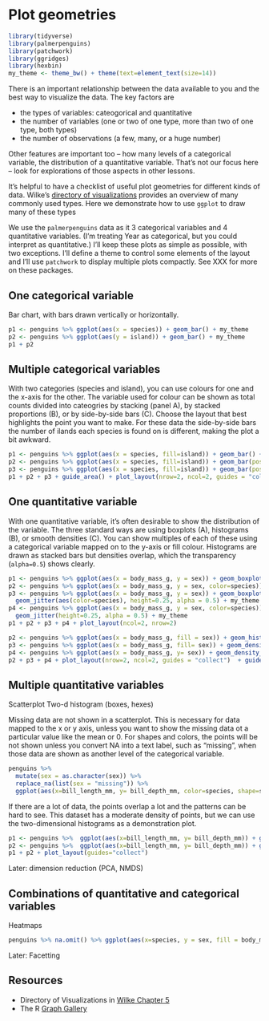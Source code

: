 # Plot geometries

```r
library(tidyverse)
library(palmerpenguins)
library(patchwork)
library(ggridges)
library(hexbin)
my_theme <- theme_bw() + theme(text=element_text(size=14))
```

There is an important relationship between the data available to you and the best way to visualize the data. The key factors are

* the types of variables: cateogorical and quantitative
* the number of variables (one or two of one type, more than two of one type, both types)
* the number of observations (a few, many, or a huge number)

Other features are important too -- how many levels of a categorical variable, the distribution of a quantitative variable. That's not our focus here -- look for explorations of those aspects in other lessons.

It's helpful to have a checklist of useful plot geometries for different kinds of data. Wilke's [directory of visualizations](https://clauswilke.com/dataviz/directory-of-visualizations.html) provides an overview of many commonly used types. Here we demonstrate how to use `ggplot` to draw many of these types

We use the `palmerpenguins` data as it 3 categorical variables and 4 quantitative variables. (I'm treating Year as categorical, but you could interpret as quantitative.) I'll keep these plots as simple as possible, with two exceptions. I'll define a theme to control some elements of the layout and I'll use `patchwork` to display multiple plots compactly. See XXX for more on these packages.


## One categorical variable

Bar chart, with bars drawn vertically or horizontally.

```r
p1 <- penguins %>% ggplot(aes(x = species)) + geom_bar() + my_theme
p2 <- penguins %>% ggplot(aes(y = island)) + geom_bar() + my_theme
p1 + p2
```


## Multiple categorical variables

With two categories (species and island), you can use colours for one and the x-axis for the other. The variable used for colour can be shown as total counts divided into cateogries by stacking (panel A), by stacked proportions (B), or by side-by-side bars (C). Choose the layout that best highlights the point you want to make. For these data the side-by-side bars the number of ilands each species is found on is different, making the plot a bit awkward.

```r
p1 <- penguins %>% ggplot(aes(x = species, fill=island)) + geom_bar() + my_theme
p2 <- penguins %>% ggplot(aes(x = species, fill=island)) + geom_bar(position="fill") + my_theme
p3 <- penguins %>% ggplot(aes(x = species, fill=island)) + geom_bar(position=position_dodge2(preserve="single")) + my_theme 
p1 + p2 + p3 + guide_area() + plot_layout(nrow=2, ncol=2, guides = "collect") + plot_annotation(tag_levels = "A")
```

## One quantitative variable

With one quantitative variable, it's often desirable to show the distribution of the variable. The three standard ways are using boxplots (A), histograms (B), or smooth densities (C). You can show multiples of each of these using a categorical variable mapped on to the y-axis or fill colour. Histograms are drawn as stacked bars but densities overlap, which the transparency (`alpha=0.5`) shows clearly.


```r
p1 <- penguins %>% ggplot(aes(x = body_mass_g, y = sex)) + geom_boxplot() + my_theme
p2 <- penguins %>% ggplot(aes(x = body_mass_g, y = sex, color=species)) + geom_boxplot() + my_theme
p3 <- penguins %>% ggplot(aes(x = body_mass_g, y = sex)) + geom_boxplot() + 
  geom_jitter(aes(color=species), height=0.25, alpha = 0.5) + my_theme
p4 <- penguins %>% ggplot(aes(x = body_mass_g, y = sex, color=species)) + geom_boxplot() + 
  geom_jitter(height=0.25, alpha = 0.5) + my_theme
p1 + p2 + p3 + p4 + plot_layout(ncol=2, nrow=2)
```

```r
p2 <- penguins %>% ggplot(aes(x = body_mass_g, fill = sex)) + geom_histogram(bins=20) + my_theme
p3 <- penguins %>% ggplot(aes(x = body_mass_g, fill= sex)) + geom_density(alpha=0.5) + my_theme
p4 <- penguins %>% ggplot(aes(x = body_mass_g, y= sex)) + geom_density_ridges(alpha=0.5) + my_theme
p2 + p3 + p4 + plot_layout(nrow=2, ncol=2, guides = "collect")  + guide_area() + plot_annotation(tag_levels = "A")
```





## Multiple quantitative variables

Scatterplot
Two-d histogram (boxes, hexes)

Missing data are not shown in a scatterplot. This is necessary for data mapped to the x or y axis, unless you want to show the missing data ot a particular value like the mean or 0. For shapes and colors, the points will be not shown unless you convert NA into a text label, such as "missing", when those data are shown as another level of the categorical variable.

```r
penguins %>%
  mutate(sex = as.character(sex)) %>%
  replace_na(list(sex = "missing")) %>%
  ggplot(aes(x=bill_length_mm, y= bill_depth_mm, color=species, shape=sex)) + geom_point() + my_theme
```

If there are a lot of data, the points overlap a lot and the patterns can be hard to see. This dataset has a moderate density of points, but we can use the two-dimensional histograms as a demonstration plot.

```r
p1 <- penguins %>%  ggplot(aes(x=bill_length_mm, y= bill_depth_mm)) + geom_bin2d() + scale_fill_gradient(limits=c(0,6)) + my_theme
p2 <- penguins %>%  ggplot(aes(x=bill_length_mm, y= bill_depth_mm)) + geom_hex() + scale_fill_gradient(limits=c(0,6)) + my_theme
p1 + p2 + plot_layout(guides="collect")

```

Later: dimension reduction (PCA, NMDS)

## Combinations of quantitative and categorical variables

Heatmaps


```r
penguins %>% na.omit() %>% ggplot(aes(x=species, y = sex, fill = body_mass_g)) + geom_tile() + my_theme

```

Later: Facetting


## Resources

* Directory of Visualizations in [Wilke Chapter 5](https://clauswilke.com/dataviz/directory-of-visualizations.html)
* The R [Graph Gallery](https://www.r-graph-gallery.com/index.html)
